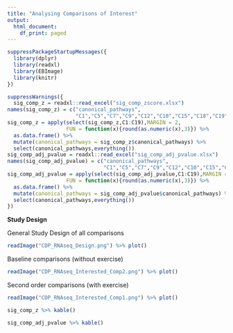 ```yaml
---
title: "Analysing Comparisons of Interest"
output:
  html_document:
    df_print: paged
---
```



```r
suppressPackageStartupMessages({
  library(dplyr)
  library(readxl)
  library(EBImage)
  library(knitr)
})

suppressWarnings({
  sig_comp_z = readxl::read_excel("sig_comp_zscore.xlsx")
names(sig_comp_z) = c("canonical_pathways",
                      "C1","C5","C7","C9","C12","C10","C15","C18","C19")
sig_comp_z = apply(select(sig_comp_z,C1:C19),MARGIN = 2,
                   FUN = function(x){round(as.numeric(x),3)}) %>%
  as.data.frame() %>%
  mutate(canonical_pathways = sig_comp_z$canonical_pathways) %>%
  select(canonical_pathways,everything())
sig_comp_adj_pvalue = readxl::read_excel("sig_comp_adj_pvalue.xlsx")
names(sig_comp_adj_pvalue) = c("canonical_pathways",
                               "C1","C5","C7","C9","C12","C10","C15","C18","C19")
sig_comp_adj_pvalue = apply(select(sig_comp_adj_pvalue,C1:C19),MARGIN = 2,
                   FUN = function(x){round(as.numeric(x),3)}) %>%
  as.data.frame() %>%
  mutate(canonical_pathways = sig_comp_adj_pvalue$canonical_pathways) %>%
  select(canonical_pathways,everything())
})
```

**Study Design**


General Study Design of all comparisons
```r
readImage("CDP_RNAseq_Design.png") %>% plot()

```


Baseline comparisons (without exercise)

```r
readImage("CDP_RNAseq_Interested_Comp2.png") %>% plot()
```


Second order comparisons (with exercise)

```r
readImage("CDP_RNAseq_Interested_Comp1.png") %>% plot()
```

```r
sig_comp_z %>% kable()
```

```r
sig_comp_adj_pvalue %>% kable()
```



